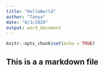 ```yaml
---
title: "HelloWorld"
author: "Tanya"
date: "8/3/2020"
output: word_document
---
```


```r
knitr::opts_chunk$set(echo = TRUE)
```

## This is a a markdown file
